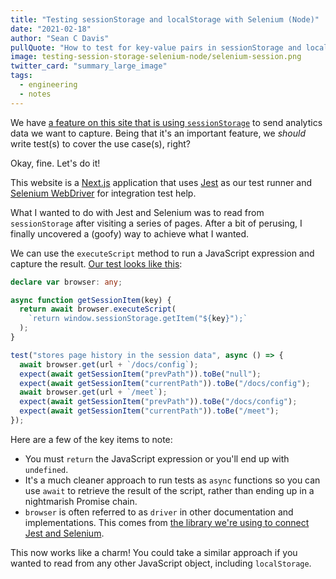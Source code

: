 ```yaml
---
title: "Testing sessionStorage and localStorage with Selenium (Node)"
date: "2021-02-18"
author: "Sean C Davis"
pullQuote: "How to test for key-value pairs in sessionStorage and localStorage using Selenium Node."
image: testing-session-storage-selenium-node/selenium-session.png
twitter_card: "summary_large_image"
tags:
  - engineering
  - notes
---
```


We have [a feature on this site that is using `sessionStorage`](/blog/getting-previous-path-nextjs) to send analytics data we want to capture. Being that it's an important feature, we _should_ write test(s) to cover the use case(s), right?

Okay, fine. Let's do it!

This website is a [Next.js](https://nextjs.org/) application that uses [Jest](https://jestjs.io/) as our test runner and [Selenium WebDriver](https://www.selenium.dev/) for integration test help.

What I wanted to do with Jest and Selenium was to read from `sessionStorage` after visiting a series of pages. After a bit of perusing, I finally uncovered a (goofy) way to achieve what I wanted.

We can use the `executeScript` method to run a JavaScript expression and capture the result. [Our test looks like this](https://github.com/grouparoo/www.grouparoo.com/blob/main/__tests__/integration/sessionStorage.ts):

```ts
declare var browser: any;

async function getSessionItem(key) {
  return await browser.executeScript(
    `return window.sessionStorage.getItem("${key}");`
  );
}

test("stores page history in the session data", async () => {
  await browser.get(url + `/docs/config`);
  expect(await getSessionItem("prevPath")).toBe("null");
  expect(await getSessionItem("currentPath")).toBe("/docs/config");
  await browser.get(url + `/meet`);
  expect(await getSessionItem("prevPath")).toBe("/docs/config");
  expect(await getSessionItem("currentPath")).toBe("/meet");
});
```

Here are a few of the key items to note:

- You must `return` the JavaScript expression or you'll end up with `undefined`.
- It's a much cleaner approach to run tests as `async` functions so you can use `await` to retrieve the result of the script, rather than ending up in a nightmarish Promise chain.
- `browser` is often referred to as `driver` in other documentation and implementations. This comes from [the library we're using to connect Jest and Selenium](https://github.com/alexeyraspopov/jest-webdriver/tree/master/packages/jest-environment-webdriver).

This now works like a charm! You could take a similar approach if you wanted to read from any other JavaScript object, including `localStorage`.
